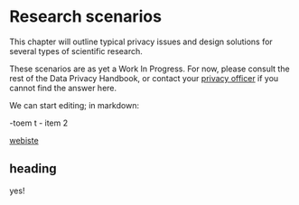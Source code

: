 # Research scenarios {#research-scenarios}

This chapter will outline typical privacy issues and design solutions for 
several types of scientific research. 

:::note
These scenarios are as yet a Work In Progress. For now, please consult the rest 
of the Data Privacy Handbook, or contact your [privacy officer](#support) if you
cannot find the answer here.
:::


We can start editing; in markdown:

-toem t
- item 2

[webiste](www.vu.nl)

## heading

yes!
